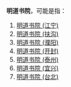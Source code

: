 '''明道书院'''，可能是指：

#[[明道书院_(江宁)|明道书院 (江宁)]]
#[[明道书院_(扶沟)|明道书院 (扶沟)]]
#[[明道书院_(濮阳)|明道书院 (濮阳)]]
#[[明道书院_(开封)|明道书院 (开封)]]
#[[明道书院_(泰州)|明道书院 (泰州)]]
#[[明道书院_(宜兴)|明道书院 (宜兴)]]
#[[明道书院_(台北)|明道书院 (台北)]]
{{消歧義|CAT=四字教育機構消歧義}}